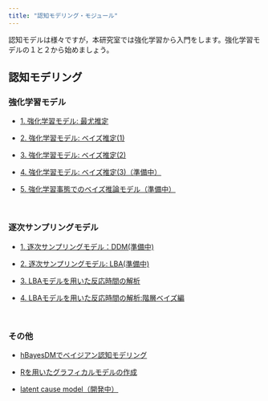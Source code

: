```yaml
---
title: "認知モデリング・モジュール"
---
```


認知モデルは様々ですが，本研究室では強化学習から入門をします。強化学習モデルの１と２から始めましょう。

## 認知モデリング
### 強化学習モデル

- [1. 強化学習モデル: 最尤推定](how-to-cognitive-modeling-rl1.html)

- [2. 強化学習モデル: ベイズ推定(1)](how-to-cognitive-modeling-rl2.html)

- [3. 強化学習モデル: ベイズ推定(2)](how-to-cognitive-modeling-rl3.html)

- [4. 強化学習モデル: ベイズ推定(3)（準備中）](how-to-cognitive-modeling-rl4.html)

- [5. 強化学習事態でのベイズ推論モデル（準備中）](how-to-cognitive-modeling-rl5.html)

<br />

### 逐次サンプリングモデル

- [1. 逐次サンプリングモデル：DDM(準備中)](how-to-cognitive-modeling-ssm1.html)

- [2. 逐次サンプリングモデル: LBA(準備中)](how-to-cognitive-modeling-ssm2.html)

- [3. LBAモデルを用いた反応時間の解析](https://ykunisato.github.io/lbaStan/lbaStan.html)

- [4. LBAモデルを用いた反応時間の解析:階層ベイズ編](https://ykunisato.github.io/hlbaStan/hlbaStan.html)

<br />

### その他

- [hBayesDMでベイジアン認知モデリング](how-to-hBayesDM.html)

- [Rを用いたグラフィカルモデルの作成](how-to-graphicalModel.html)

- [latent cause model（開発中）](https://ykunisato.github.io/lcmr/)